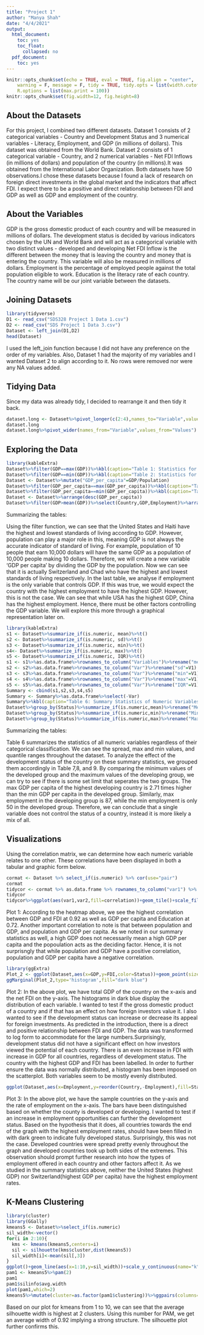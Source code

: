 ```yaml
---
title: "Project 1"
author: "Manya Shah"
date: "4/4/2021"
output:
  html_document:
    toc: yes
    toc_float:
      collapsed: no
  pdf_document:
    toc: yes
---
```


```r
knitr::opts_chunk$set(echo = TRUE, eval = TRUE, fig.align = "center", 
    warning = F, message = F, tidy = TRUE, tidy.opts = list(width.cutoff = 60), 
    R.options = list(max.print = 100))
knitr::opts_chunk$set(fig.width=12, fig.height=8) 
```

## About the Datasets

For this project, I combined two different datasets. Dataset 1 consists of 2 categorical variables - Country and Development Status and 3 numerical variables - Literacy, Employment, and GDP (in millions of dollars). This dataset was obtained from the World Bank. Dataset 2 consists of 1 categorical variable - Country, and 2 numerical variables - Net FDI Inflows (in millions of dollars) and population of the country (in millions).It was obtained from the International Labor Organization. Both datasets have 50 observations.I chose these datasets because I found a lack of research on foreign direct investments in the global market and the indicators that affect FDI. 
I expect there to be a positive and direct relationship between FDI and GDP as well as GDP and employment of the country. 

## About the Variables

GDP is the gross domestic product of each country and will be measured in millions of dollars. 
The development status is decided by various indicators chosen by the UN and World Bank and will act as a categorical variable with two distinct values - developed and developing
Net FDI Inflow is the different between the money that is leaving the country and money that is entering the country. This variable will also be measured in millions of dollars.
Employment is the percentage of employed people against the total population eligible to work. 
Education is the literacy rate of each country. 
The country name will be our joint variable between the datasets.

## Joining Datasets

```R
library(tidyverse)
D1 <- read_csv("SDS328 Project 1 Data 1.csv")
D2 <- read_csv("SDS Project 1 Data 3.csv")
Dataset <- left_join(D1,D2)
head(Dataset)
```

I used the left_join function because I did not have any preference on the order of my variables. Also, Dataset 1 had the majority of my variables and I wanted Dataset 2 to align according to it. No rows were removed nor were any NA values added. 

## Tidying Data

Since my data was already tidy, I decided to rearrange it and then tidy it back. 

```r
dataset.long <- Dataset%>%pivot_longer(c(2:4),names_to="Variable",values_to="Values")
dataset.long
dataset.long%>%pivot_wider(names_from="Variable",values_from="Values")
```

## Exploring the Data

```R
library(kableExtra)
Dataset%>%filter(GDP==max(GDP))%>%kbl(caption="Table 1: Statistics for Highest GDP")%>%kable_classic(full_width = T, html_font = "Cambria")
Dataset%>%filter(GDP==min(GDP))%>%kbl(caption="Table 2: Statistics for Lowest GDP")%>%kable_classic(full_width = T, html_font = "Cambria")
Dataset <- Dataset%>%mutate("GDP_per_capita"=GDP/Population)
Dataset%>%filter(GDP_per_capita==max(GDP_per_capita))%>%kbl(caption="Table 3: Statistics for Highest GDP per Capita")%>%kable_classic(full_width = T, html_font = "Cambria")
Dataset%>%filter(GDP_per_capita==min(GDP_per_capita))%>%kbl(caption="Table 4: Statistics for Lowest GDP per Capita")%>%kable_classic(full_width = T, html_font = "Cambria")
Dataset <- Dataset%>%arrange(desc(GDP_per_capita))
Dataset%>%filter(GDP>mean(GDP))%>%select(Country,GDP,Employment)%>%arrange(Employment)%>%kbl(caption="Table 5: Employment for 10 Countries with Highest GDP")%>%kable_classic(full_width = T, html_font = "Cambria")%>%row_spec(4,bold=T,color="black",background="green")%>%row_spec(11,bold=T,color="black",background="grey")
```

Summarizing the tables: 

Using the filter function, we can see that the United States and Haiti have the highest and lowest standards of living according to GDP. However, population can play a major role in this, meaning GDP is not always the accurate indicator of standard of living. For example, population of 10 people that earn 10,000 dollars will have the same GDP as a population of 10,000 people making 10 dollars. 
Therefore, we will create a new variable 'GDP per capita' by dividing the GDP by the population. Now we can see that it is actually Switzerland and Chad who have the highest and lowest standards of living respectively. 
In the last table, we analyse if employment is the only variable that controls GDP. If this was true, we would expect the country with the highest employment to have the highest GDP. However, this is not the case. We can see that while USA has the highest GDP, China has the highest employment. Hence, there must be other factors controlling the GDP variable. We will explore this more through a graphical representation later on. 

```r
library(kableExtra)
s1 <- Dataset%>%summarize_if(is.numeric, mean)%>%t()
s2 <- Dataset%>%summarize_if(is.numeric, sd)%>%t()
s3 <- Dataset%>%summarize_if(is.numeric, min)%>%t()
s4<- Dataset%>%summarize_if(is.numeric, max)%>%t()
s5 <- Dataset%>%summarize_if(is.numeric, IQR)%>%t()
s1 <- s1%>%as.data.frame%>%rownames_to_column("Variables")%>%rename("mean"=V1)
s2 <- s2%>%as.data.frame%>%rownames_to_column("Var")%>%rename("sd"=V1)
s3 <- s3%>%as.data.frame%>%rownames_to_column("Var")%>%rename("min"=V1)
s4 <- s4%>%as.data.frame%>%rownames_to_column("Var")%>%rename("max"=V1)
s5 <- s5%>%as.data.frame%>%rownames_to_column("Var")%>%rename("IQR"=V1)
Summary <- cbind(s1,s2,s3,s4,s5)
Summary <- Summary%>%as.data.frame%>%select(-Var)
Summary%>%kbl(caption="Table 6: Summary Statistics of Numeric Variables")%>%kable_classic(full_width = F, html_font = "Cambria")
Dataset%>%group_by(Status)%>%summarize_if(is.numeric,mean)%>%rename("Mean By Status"="Status")%>%kbl(caption="Table 7: Mean of Numeric Variables by Development Status")%>%kable_classic(full_width = F, html_font = "Cambria")
Dataset%>%group_by(Status)%>%summarize_if(is.numeric,min)%>%rename("Minimum Value by Status"="Status")%>%kbl(caption="Table 8: Minimum Values of Numeric Variables by Development Status")%>%kable_classic(full_width = F, html_font = "Cambria")
Dataset%>%group_by(Status)%>%summarize_if(is.numeric,max)%>%rename("Maximum Value by Status"="Status")%>%kbl(caption="Table 9: Maximum Value of Numeric Variables by Development")%>%kable_classic(full_width = F, html_font = "Cambria")
```
Summarizing the tables:

Table 6 summarizes the statistics of all numeric variables regardless of their categorical classification. We can see the spread, max and min values, and quantile ranges throughout the dataset. To analyze the effect of the development status of the country on these summary statistics, we grouped them accordingly in Table 7,8, and 9.
By comparing the minimum values of the developed group and the maximum values of the developing group, we can try to see if there is some set limit that seperates the two groups. 
The max GDP per capita of the highest developing country is 2.71 times higher than the min GDP per capita in the developed group. Similarly, max employment in the developing group is 87, while the min employment is only 50 in the developed group. Therefore, we can conclude that a single variable does not control the status of a country, instead it is more likely a mix of all. 


## Visualizations

Using the correlation matrix, we can determine how each numeric variable relates to one other. These correlations have been displayed in both a tabular and graphic form below. 

```r
cormat <- Dataset %>% select_if(is.numeric) %>% cor(use="pair")
cormat
tidycor <- cormat %>% as.data.frame %>% rownames_to_column("var1") %>%  pivot_longer(-1,names_to="var2",values_to="correlation")
tidycor
tidycor%>%ggplot(aes(var1,var2,fill=correlation))+geom_tile()+scale_fill_gradient2(low="white",mid="indian red",high="light pink 4")+geom_text(aes(label=round(correlation,2)),color = "black", size = 4)+coord_fixed()
```


Plot 1: According to the heatmap above, we see the highest correlation between GDP and FDI at 0.92 as well as GDP per capita and Education at 0.72. Another important correlation to note is that between population and GDP, and population and GDP per capita. As we noted in our summary statistics as well, a high GDP does not necessarily mean a high GDP per capita and the popoulation acts as the deciding factor. Hence, it is not surprisngly that while population and GDP have a positive correlation, population and GDP per capita have a negative correlation. 



```r
library(ggExtra)
Plot_2 <- ggplot(Dataset,aes(x=GDP,y=FDI,color=Status))+geom_point(size=4)+geom_smooth(se=F)+scale_x_log10() + scale_y_log10()+scale_color_manual(values=c("indian red","light pink 4"))+geom_label(x=7.05,y=5.54,label="United States",size=2,color="black")+ggtitle("Plot 1: Relationship between the GDP and Net FDI Inflows of a Country")+theme_minimal()+theme(legend.position = "bottom")+theme(plot.title = element_text(hjust = 0.5,size=19))+theme(axis.title=element_text(size=19))
ggMarginal(Plot_2,type='histogram',fill="dark blue")
```




Plot 2: In the above plot, we have total GDP of the country on the x-axis and the net FDI on the y-axis. The histograms in dark blue display the distribution of each variable. I wanted to test if the gross domestic product of a country and if that has an effect on how foreign investors value it. I also wanted to see if the development status can increase or decrease its appeal for foreign investments. As predicted in the introduction, there is a direct and positive relationship between FDI and GDP. The data was transformed to log form to accommodate for the large numbers.Surprisingly, development status did not have a significant effect on how investors viewed the potential of each country. There is an even increase in FDI with increase in GDP for all countries, regardless of development status. The country with the highest GDP and FDI has been labelled. 
In order to further ensure the data was normally distributed, a histogram has been imposed on the scatterplot. Both variables seem to be mostly evenly distributed. 



```r

ggplot(Dataset,aes(x=Employment,y=reorder(Country,-Employment),fill=Status))+geom_bar(stat="summary",width=0.4, position = position_dodge(width=0.5))+theme(axis.text.y = element_text(angle=45, hjust=1))+scale_fill_manual(values=c("dark blue","light pink 4"))+theme_light()+xlab("Employment")+ylab("Country")+ggtitle("Plot 2: Employment in Countries by Development Status")+theme(plot.title = element_text(hjust = 0.5,size=19))+theme(axis.title=element_text(size=19))
```


Plot 3: In the above plot, we have the sample countries on the y-axis and the rate of employment on the x-axis. The bars have been distinguished based on whether the county is developed or developing. I wanted to test if an increase in employment opportunities can further the development status. Based on the hypothesis that it does, all countries towards the end of the graph with the highest employment rates, should have been filled in with dark green to indicate fully developed status. Surprisingly, this was not the case. Developed countries were spread pretty evenly throughout the graph and developed countries took up both sides of the extremes. This observation should prompt further research into how the types of employment offered in each country and other factors affect it. As we studied in the summary statistics above, neither the United States (highest GDP) nor Switzerland(highest GDP per capita) have the highest employment rates. 

## K-Means Clustering

```r
library(cluster)
library(GGally)
kmeans5 <- Dataset%>%select_if(is.numeric)
sil_width<-vector() 
for(i in 2:10){    
  kms <- kmeans(kmeans5,centers=i) 
  sil <- silhouette(kms$cluster,dist(kmeans5)) 
  sil_width[i]<-mean(sil[,3])
}
ggplot()+geom_line(aes(x=1:10,y=sil_width))+scale_y_continuous(name="k",breaks=1:10)
pam1 <- kmeans5%>%pam(2)
pam1
pam1$silinfo$avg.width
plot(pam1,which=2)
kmeans5%>%mutate(cluster=as.factor(pam1$clustering))%>%ggpairs(columns=c("GDP","FDI","Employment","Education","GDP_per_capita"),upper=NULL,aes(color=cluster))
```
Based on our plot for kmeans from 1 to 10, we can see that the average silhouette width is highest at 2 clusters. Using this number for PAM, we get an average width of 0.92 implying a strong structure. The silhouette plot further confirms this. 

